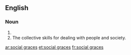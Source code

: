 ==English==

===Noun===
{{head|en|plural|head=[[social]] [[graces]]}}

# {{plural of|social grace|lang=en|nocat=1}}
# The collective skills for dealing with people and society.

[[ar:social graces]]
[[et:social graces]]
[[fr:social graces]]